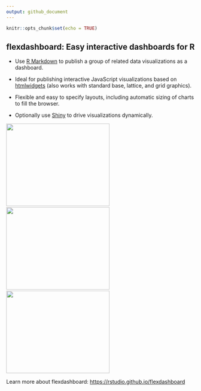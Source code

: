 ```yaml
---
output: github_document
---
```


```r
knitr::opts_chunk$set(echo = TRUE)
```

## flexdashboard: Easy interactive dashboards for R

* Use [R Markdown](http://rmarkdown.rstudio.com) to publish a group of related data visualizations as a dashboard.

* Ideal for publishing interactive JavaScript visualizations based on [htmlwidgets](http://www.htmlwidgets.org) (also works with standard base, lattice, and grid graphics).

* Flexible and easy to specify layouts, including automatic sizing of charts to fill the browser.

* Optionally use [Shiny](http://shiny.rstudio.com) to drive visualizations dynamically.

<a href="https://beta.rstudioconnect.com/jjallaire/htmlwidgets-d3heatmap/"><img src="http://rstudio.github.io/flexdashboard/images/htmlwidgets-d3heatmap.png" width=276 height=220></img></a>&nbsp;&nbsp;&nbsp;<a href="https://beta.rstudioconnect.com/jjallaire/htmlwidgets-dygraphs/"><img src="http://rstudio.github.io/flexdashboard/images/dygraphs.png" width=276 height=220></img></a>&nbsp;&nbsp;&nbsp;<a href="https://beta.rstudioconnect.com/jjallaire/htmlwidgets-plotly/"><img src="http://rstudio.github.io/flexdashboard/images/plotly.png" width=276 height=220></img></a>

Learn more about flexdashboard: <https://rstudio.github.io/flexdashboard>
